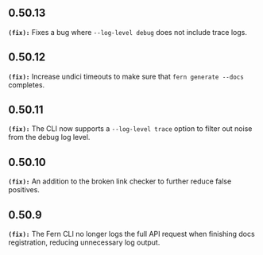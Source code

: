## 0.50.13
**`(fix):`** Fixes a bug where `--log-level debug` does not include trace logs.


## 0.50.12
**`(fix):`** Increase undici timeouts to make sure that `fern generate --docs` completes.


## 0.50.11
**`(fix):`** The CLI now supports a `--log-level trace` option to filter out noise from the
debug log level.


## 0.50.10
**`(fix):`** An addition to the broken link checker to further reduce false positives.

## 0.50.9
**`(fix):`** The Fern CLI no longer logs the full API request when finishing docs registration,
reducing unnecessary log output.


